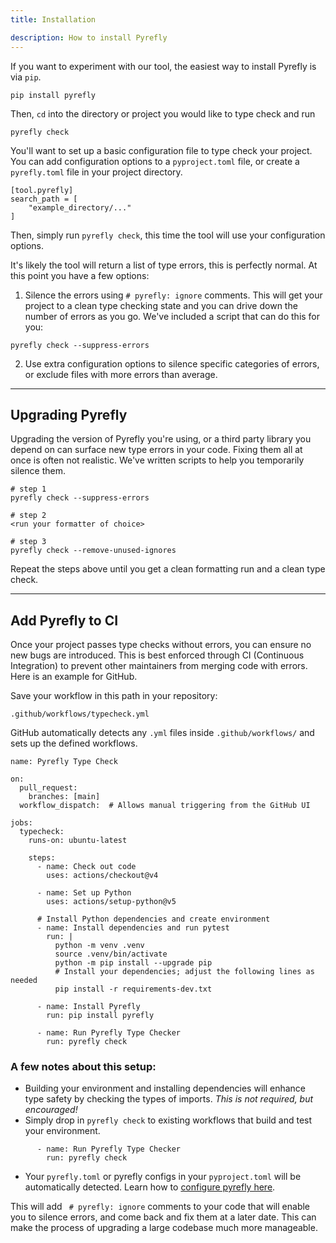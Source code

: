 ```yaml
---
title: Installation

description: How to install Pyrefly
---
```


If you want to experiment with our tool, the easiest way to install Pyrefly is via `pip`.

```
pip install pyrefly
```

Then, `cd` into the directory or project you would like to type check and run

```
pyrefly check
```

You'll want to set up a basic configuration file to type check your project. You can add configuration options to a `pyproject.toml` file, or create a `pyrefly.toml` file in your project directory.

```
[tool.pyrefly]
search_path = [
    "example_directory/..."
]
```

Then, simply run `pyrefly check`, this time the tool will use your configuration options.

It's likely the tool will return a list of type errors, this is perfectly normal. At this point you have a few options:

1. Silence the errors using `# pyrefly: ignore` comments. This will get your project to a clean type checking state and you can drive down the number of errors as you go. We've included a script that can do this for you:

```
pyrefly check --suppress-errors
```
2. Use extra configuration options to silence specific categories of errors, or exclude files with more errors than average.

----
## Upgrading Pyrefly

Upgrading the version of Pyrefly you're using, or a third party library you depend on can surface new type errors in your code. Fixing them all at once is often not realistic. We've written scripts to help you temporarily silence them.

```
# step 1
pyrefly check --suppress-errors
```

```
# step 2
<run your formatter of choice>
```

```
# step 3
pyrefly check --remove-unused-ignores
```
Repeat the steps above until you get a clean formatting run and a clean type check.

----

## Add Pyrefly to CI

Once your project passes type checks without errors, you can ensure no new bugs are introduced. This is best enforced through CI (Continuous Integration) to prevent other maintainers from merging code with errors. Here is an example for GitHub.

Save your workflow in this path in your repository:
```
.github/workflows/typecheck.yml
```

GitHub automatically detects any `.yml` files inside `.github/workflows/` and sets up the defined workflows.

```
name: Pyrefly Type Check

on:
  pull_request:
    branches: [main]
  workflow_dispatch:  # Allows manual triggering from the GitHub UI

jobs:
  typecheck:
    runs-on: ubuntu-latest

    steps:
      - name: Check out code
        uses: actions/checkout@v4

      - name: Set up Python
        uses: actions/setup-python@v5
        
      # Install Python dependencies and create environment
      - name: Install dependencies and run pytest
        run: |
          python -m venv .venv
          source .venv/bin/activate
          python -m pip install --upgrade pip
          # Install your dependencies; adjust the following lines as needed
          pip install -r requirements-dev.txt

      - name: Install Pyrefly
        run: pip install pyrefly

      - name: Run Pyrefly Type Checker
        run: pyrefly check
```

### A few notes about this setup:
- Building your environment and installing dependencies will enhance type safety by checking the types of imports. *This is not required, but encouraged!*
- Simply drop in `pyrefly check` to existing workflows that build and test your environment.
```
      - name: Run Pyrefly Type Checker
        run: pyrefly check
```
- Your `pyrefly.toml` or pyrefly configs in your `pyproject.toml` will be automatically detected. Learn how to [configure pyrefly here]('/en/docs/configuration/').

This will add ` # pyrefly: ignore` comments to your code that will enable you to silence errors, and come back and fix them at a later date. This can make the process of upgrading a large codebase much more manageable.
